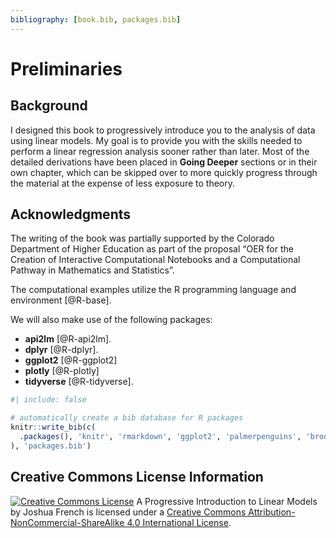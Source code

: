 ```yaml
--- 
bibliography: [book.bib, packages.bib]
---
```


# Preliminaries {-}

## Background {-}

I designed this book to progressively introduce you to the analysis of data using linear models. My goal is to provide you with the skills needed to perform a linear regression analysis sooner rather than later. Most of the detailed derivations have been placed in **Going Deeper** sections or in their own chapter, which can be skipped over to more quickly progress through the material at the expense of less exposure to theory.

## Acknowledgments {-}

The writing of the book was partially supported by the Colorado Department of Higher Education as part of the proposal "OER for the Creation of Interactive Computational Notebooks and a Computational Pathway in Mathematics and Statistics".

The computational examples utilize the R programming language and environment [@R-base].

We will also make use of the following packages:

- **api2lm** [@R-api2lm].
- **dplyr** [@R-dplyr].
- **ggplot2** [@R-ggplot2]
- **plotly** [@R-plotly]
- **tidyverse** [@R-tidyverse].

```r
#| include: false

# automatically create a bib database for R packages
knitr::write_bib(c(
  .packages(), 'knitr', 'rmarkdown', 'ggplot2', 'palmerpenguins', 'broom', 'tidyr', 'dplyr', 'stringr', 'purrr', 'tibble', 'readr', 'forcats', 'tidyverse', 'base', 'readxl', 'magrittr', 'plotly', 'datasets', 'effects', 'kableExtra', 'car', 'api2lm', 'datasets'
), 'packages.bib')
```

## Creative Commons License Information {-}

<a rel="license" href="http://creativecommons.org/licenses/by-nc-sa/4.0/"><img alt="Creative Commons License" style="border-width:0" src="https://i.creativecommons.org/l/by-nc-sa/4.0/80x15.png" /></a> A Progressive Introduction to Linear Models by Joshua French is licensed under a [Creative Commons Attribution-NonCommercial-ShareAlike 4.0 International License](https://creativecommons.org/licenses/by-nc-sa/4.0/).